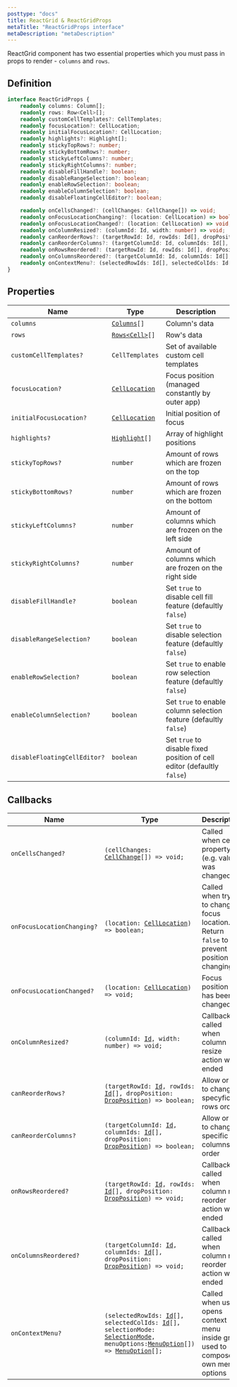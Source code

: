 ```yaml
---
posttype: "docs"
title: ReactGrid & ReactGridProps
metaTitle: "ReactGridProps interface"
metaDescription: "metaDescription"
---
```


ReactGrid component has two essential properties which you must pass in props to render - `columns` and `rows`.

## Definition

```ts
interface ReactGridProps {
    readonly columns: Column[];
    readonly rows: Row<Cell>[];
    readonly customCellTemplates?: CellTemplates;
    readonly focusLocation?: CellLocation;
    readonly initialFocusLocation?: CellLocation;
    readonly highlights?: Highlight[];
    readonly stickyTopRows?: number;
    readonly stickyBottomRows?: number;
    readonly stickyLeftColumns?: number;
    readonly stickyRightColumns?: number;
    readonly disableFillHandle?: boolean;
    readonly disableRangeSelection?: boolean;
    readonly enableRowSelection?: boolean;
    readonly enableColumnSelection?: boolean;
    readonly disableFloatingCellEditor?: boolean;

    readonly onCellsChanged?: (cellChanges: CellChange[]) => void;
    readonly onFocusLocationChanging?: (location: CellLocation) => boolean;
    readonly onFocusLocationChanged?: (location: CellLocation) => void;
    readonly onColumnResized?: (columnId: Id, width: number) => void;
    readonly canReorderRows?: (targetRowId: Id, rowIds: Id[], dropPosition: DropPosition) => boolean;
    readonly canReorderColumns?: (targetColumnId: Id, columnIds: Id[], dropPosition: DropPosition) => boolean;
    readonly onRowsReordered?: (targetRowId: Id, rowIds: Id[], dropPosition: DropPosition) => void;
    readonly onColumnsReordered?: (targetColumnId: Id, columnIds: Id[], dropPosition: DropPosition) => void;
    readonly onContextMenu?: (selectedRowIds: Id[], selectedColIds: Id[], selectionMode: SelectionMode, menuOptions: MenuOption[]) => MenuOption[];
}
```

## Properties

Name                            | Type                                                              | Description |
------------------------        | ---------------------------                                       | -------------  |
`columns`                       | [`Columns`](/docs/3.0/7-api/0-interfaces/3-column/)`[]`           | Column's data |
`rows`                          | [`Rows<Cell>`](/docs/3.0/7-api/0-interfaces/2-row/)`[]`           | Row's data |
`customCellTemplates?`          | `CellTemplates`                                                   | Set of available custom cell templates |
`focusLocation?`                | [`CellLocation`](/docs/3.0/7-api/0-interfaces/6-cell-location/)   | Focus position (managed constantly by outer app) |
`initialFocusLocation?`         | [`CellLocation`](/docs/3.0/7-api/0-interfaces/6-cell-location/)   | Initial position of focus |
`highlights?`                   | [`Highlight`](/docs/3.0/7-api/0-interfaces/9-highlight/)`[]`      | Array of highlight positions |
`stickyTopRows?`                | `number`                                                          | Amount of rows which are frozen on the top |
`stickyBottomRows?`             | `number`                                                          | Amount of rows which are frozen on the bottom |
`stickyLeftColumns?`            | `number`                                                          | Amount of columns which are frozen on the left side |
`stickyRightColumns?`           | `number`                                                          | Amount of columns which are frozen on the right side |
`disableFillHandle?`            | `boolean`                                                         | Set `true` to disable cell fill feature (defaultly `false`) |
`disableRangeSelection?`        | `boolean`                                                         | Set `true` to disable selection feature (defaultly `false`) |
`enableRowSelection?`           | `boolean`                                                         | Set `true` to enable row selection feature (defaultly `false`) |
`enableColumnSelection?`        | `boolean`                                                         | Set `true` to enable column selection feature (defaultly `false`) |
`disableFloatingCellEditor?`    | `boolean`                                                         | Set `true` to disable fixed position of cell editor (defaultly `false`) |

## Callbacks

Name                        | Type  | Description  |
------------------------    | ----- | ------------ |
`onCellsChanged?`           | `(cellChanges: `[`CellChange`](/docs/3.0/7-api/1-types/2-cell-change/)`[]) => void;`                                                                                                                                                                                                                                                                          | Called when cell property (e.g. value) was changed |
`onFocusLocationChanging?`  | `(location: `[`CellLocation`](/docs/3.0/7-api/0-interfaces/6-cell-location/)`) => boolean;`                                                                                                                                                                                                                                                                   | Called when trying to change focus location. Return `false` to prevent position changing |
`onFocusLocationChanged?`   | `(location: `[`CellLocation`](/docs/3.0/7-api/0-interfaces/6-cell-location/)`) => void;`                                                                                                                                                                                                                                                                      | Focus position has been changed |
`onColumnResized?`          | `(columnId: `[`Id`](/docs/3.0/7-api/1-types/4-id/)`, width: number) => void;`                                                                                                                                                                                                                                                                                 | Callback called when column resize action was ended |
`canReorderRows?`           | `(targetRowId: `[`Id`](/docs/3.0/7-api/1-types/4-id/)`, rowIds: `[`Id`](/docs/3.0/7-api/1-types/4-id/)`[], dropPosition: `[`DropPosition`](/docs/3.0/7-api/1-types/5-drop-position/)`) => boolean;`                                                                                                                                                           | Allow or not to change specyfic rows order | 
`canReorderColumns?`        | `(targetColumnId: `[`Id`](/docs/3.0/7-api/1-types/4-id/)`, columnIds: `[`Id`](/docs/3.0/7-api/1-types/4-id/)`[], dropPosition: `[`DropPosition`](/docs/3.0/7-api/1-types/5-drop-position/)`) => boolean;`                                                                                                                                                     | Allow or not to change specific columns order |
`onRowsReordered?`          | `(targetRowId: `[`Id`](/docs/3.0/7-api/1-types/4-id/)`, rowIds: `[`Id`](/docs/3.0/7-api/1-types/4-id/)`[], dropPosition: `[`DropPosition`](/docs/3.0/7-api/1-types/5-drop-position/)`) => void;`                                                                                                                                                              | Callback called when column row reorder action was ended |
`onColumnsReordered?`       | `(targetColumnId: `[`Id`](/docs/3.0/7-api/1-types/4-id/)`, columnIds: `[`Id`](/docs/3.0/7-api/1-types/4-id/)`[], dropPosition: `[`DropPosition`](/docs/3.0/7-api/1-types/5-drop-position/)`) => void;`                                                                                                                                                        | Callback called when column row reorder action was ended |
`onContextMenu?`            | `(selectedRowIds: `[`Id`](/docs/3.0/7-api/1-types/4-id/)`[], selectedColIds: `[`Id`](/docs/3.0/7-api/1-types/4-id/)`[], selectionMode: `[`SelectionMode`](/docs/3.0/7-api/1-types/7-selection-mode/)` , menuOptions: `[`MenuOption`](/docs/3.0/7-api/0-interfaces/8-menuoption/)`[]) => `[`MenuOption`](/docs/3.0/7-api/0-interfaces/8-menuoption/)`[];`      | Called when user opens context menu inside grid, used to compose own menu options |